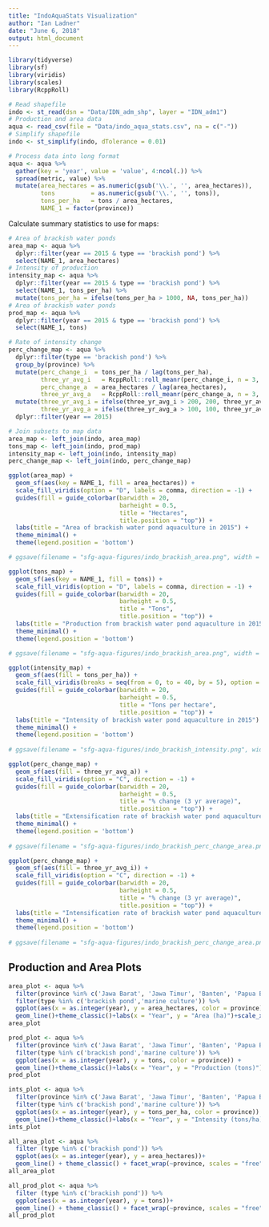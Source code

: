 ```yaml
---
title: "IndoAquaStats Visualization"
author: "Ian Ladner"
date: "June 6, 2018"
output: html_document
---
```


```r
library(tidyverse)
library(sf)
library(viridis)
library(scales)
library(RcppRoll)

# Read shapefile
indo <- st_read(dsn = "Data/IDN_adm_shp", layer = "IDN_adm1")
# Production and area data
aqua <- read_csv(file = "Data/indo_aqua_stats.csv", na = c("-"))
# Simplify shapefile
indo <- st_simplify(indo, dTolerance = 0.01)
```

```r
# Process data into long format
aqua <- aqua %>% 
  gather(key = 'year', value = 'value', 4:ncol(.)) %>% 
  spread(metric, value) %>% 
  mutate(area_hectares = as.numeric(gsub('\\.', '', area_hectares)),
         tons          = as.numeric(gsub('\\.', '', tons)),
         tons_per_ha   = tons / area_hectares,
         NAME_1 = factor(province))
```

Calculate summary statistics to use for maps:

```r
# Area of brackish water ponds
area_map <- aqua %>% 
  dplyr::filter(year == 2015 & type == 'brackish pond') %>% 
  select(NAME_1, area_hectares) 
# Intensity of production
intensity_map <- aqua %>% 
  dplyr::filter(year == 2015 & type == 'brackish pond') %>% 
  select(NAME_1, tons_per_ha) %>% 
  mutate(tons_per_ha = ifelse(tons_per_ha > 1000, NA, tons_per_ha))
# Area of brackish water ponds
prod_map <- aqua %>% 
  dplyr::filter(year == 2015 & type == 'brackish pond') %>% 
  select(NAME_1, tons)

# Rate of intensity change
perc_change_map <- aqua %>% 
  dplyr::filter(type == 'brackish pond') %>% 
  group_by(province) %>% 
  mutate(perc_change_i  = tons_per_ha / lag(tons_per_ha),
         three_yr_avg_i   = RcppRoll::roll_meanr(perc_change_i, n = 3, na.rm = T),
         perc_change_a  = area_hectares / lag(area_hectares),
         three_yr_avg_a   = RcppRoll::roll_meanr(perc_change_a, n = 3, na.rm = T)) %>% 
  mutate(three_yr_avg_i = ifelse(three_yr_avg_i > 200, 200, three_yr_avg_i),
         three_yr_avg_a = ifelse(three_yr_avg_a > 100, 100, three_yr_avg_a)) %>% 
  dplyr::filter(year == 2015)

# Join subsets to map data
area_map <- left_join(indo, area_map)
tons_map <- left_join(indo, prod_map)
intensity_map <- left_join(indo, intensity_map)
perc_change_map <- left_join(indo, perc_change_map)
```

```r
ggplot(area_map) +
  geom_sf(aes(key = NAME_1, fill = area_hectares)) +
  scale_fill_viridis(option = "D", labels = comma, direction = -1) +
  guides(fill = guide_colorbar(barwidth = 20,
                               barheight = 0.5,
                               title = "Hectares",
                               title.position = "top")) +
  labs(title = "Area of brackish water pond aquaculture in 2015") +
  theme_minimal() +
  theme(legend.position = 'bottom')

# ggsave(filename = "sfg-aqua-figures/indo_brackish_area.png", width = 8, height = 6)
```

```r
ggplot(tons_map) +
  geom_sf(aes(key = NAME_1, fill = tons)) +
  scale_fill_viridis(option = "D", labels = comma, direction = -1) +
  guides(fill = guide_colorbar(barwidth = 20,
                               barheight = 0.5,
                               title = "Tons",
                               title.position = "top")) +
  labs(title = "Production from brackish water pond aquaculture in 2015") +
  theme_minimal() +
  theme(legend.position = 'bottom')

# ggsave(filename = "sfg-aqua-figures/indo_brackish_area.png", width = 8, height = 6)
```

```r
ggplot(intensity_map) +
  geom_sf(aes(fill = tons_per_ha)) +
  scale_fill_viridis(breaks = seq(from = 0, to = 40, by = 5), option = "D", direction = -1) +
  guides(fill = guide_colorbar(barwidth = 20,
                               barheight = 0.5,
                               title = "Tons per hectare",
                               title.position = "top")) +
  labs(title = "Intensity of brackish water pond aquaculture in 2015") +
  theme_minimal() +
  theme(legend.position = 'bottom')
  
# ggsave(filename = "sfg-aqua-figures/indo_brackish_intensity.png", width = 8, height = 6)
```

```r
ggplot(perc_change_map) +
  geom_sf(aes(fill = three_yr_avg_a)) +
  scale_fill_viridis(option = "C", direction = -1) +
  guides(fill = guide_colorbar(barwidth = 20,
                               barheight = 0.5,
                               title = "% change (3 yr average)",
                               title.position = "top")) +
  labs(title = "Extensification rate of brackish water pond aquaculture") +
  theme_minimal() +
  theme(legend.position = 'bottom')
  
# ggsave(filename = "sfg-aqua-figures/indo_brackish_perc_change_area.png", width = 8, height = 6)
```

```r
ggplot(perc_change_map) +
  geom_sf(aes(fill = three_yr_avg_i)) +
  scale_fill_viridis(option = "C", direction = -1) +
  guides(fill = guide_colorbar(barwidth = 20,
                               barheight = 0.5,
                               title = "% change (3 yr average)",
                               title.position = "top")) +
  labs(title = "Intensification rate of brackish water pond aquaculture") +
  theme_minimal() +
  theme(legend.position = 'bottom')
  
# ggsave(filename = "sfg-aqua-figures/indo_brackish_perc_change_area.png", width = 8, height = 6)
```

## Production and Area Plots

```r
area_plot <- aqua %>% 
  filter(province %in% c('Jawa Barat', 'Jawa Timur', 'Banten', 'Papua Barat')) %>% 
  filter(type %in% c('brackish pond','marine culture')) %>% 
  ggplot(aes(x = as.integer(year), y = area_hectares, color = province)) +
  geom_line()+theme_classic()+labs(x = "Year", y = "Area (ha)")+scale_x_continuous(breaks = c(2005,2010,2015))+facet_wrap(~type, scales = "free")
area_plot
```

```r
prod_plot <- aqua %>% 
  filter(province %in% c('Jawa Barat', 'Jawa Timur', 'Banten', 'Papua Barat')) %>% 
  filter(type %in% c('brackish pond','marine culture')) %>% 
  ggplot(aes(x = as.integer(year), y = tons, color = province)) +
  geom_line()+theme_classic()+labs(x = "Year", y = "Production (tons)")+scale_x_continuous(breaks = c(2005,2010,2015))+facet_wrap(~type)
prod_plot

```


```r
ints_plot <- aqua %>% 
  filter(province %in% c('Jawa Barat', 'Jawa Timur', 'Banten', 'Papua Barat')) %>% 
  filter(type %in% c('brackish pond','marine culture')) %>% 
  ggplot(aes(x = as.integer(year), y = tons_per_ha, color = province)) +
  geom_line()+theme_classic()+labs(x = "Year", y = "Intensity (tons/ha)")+scale_x_continuous(breaks = c(2005,2010,2015))+facet_wrap(~type, scales = "free")
ints_plot
```

```r
all_area_plot <- aqua %>% 
  filter (type %in% c('brackish pond')) %>% 
  ggplot(aes(x = as.integer(year), y = area_hectares))+
  geom_line() + theme_classic() + facet_wrap(~province, scales = "free")
all_area_plot
```

```r
all_prod_plot <- aqua %>% 
  filter (type %in% c('brackish pond')) %>% 
  ggplot(aes(x = as.integer(year), y = tons))+
  geom_line() + theme_classic() + facet_wrap(~province, scales = "free")
all_prod_plot
```

